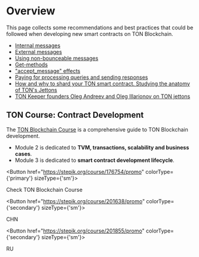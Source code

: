 
# Overview

This page collects some recommendations and best practices that could be followed when developing new smart contracts on TON Blockchain.

* [Internal messages](/v3/documentation/smart-contracts/message-management/internal-messages)
* [External messages](/v3/documentation/smart-contracts/message-management/external-messages)
* [Using non-bounceable messages](/v3/guidelines/smart-contracts/guidelines/non-bouncable-messages)
* [Get-methods](/v3/guidelines/smart-contracts/get-methods)
* ["accept_message" effects](/v3/documentation/smart-contracts/transaction-fees/accept-message-effects)
* [Paying for processing queries and sending responses](/v3/documentation/smart-contracts/transaction-fees/forward-fees)
* [How and why to shard your TON smart contract. Studying the anatomy of TON's Jettons](https://blog.ton.org/how-to-shard-your-ton-smart-contract-and-why-studying-the-anatomy-of-tons-jettons)
* [TON Keeper founders Oleg Andreev and Oleg Illarionov on TON jettons](https://www.youtube.com/watch?v=oEO29KmOpv4)


## TON Course: Contract Development

The [TON Blockchain Course](https://stepik.org/course/176754/) is a comprehensive guide to TON Blockchain development.

- Module 2 is dedicated to __TVM, transactions, scalability and business cases__.
- Module 3 is dedicated to __smart contract development lifecycle__.


<Button href="https://stepik.org/course/176754/promo"
        colorType={'primary'} sizeType={'sm'}>

Check TON Blockchain Course

</Button>


<Button href="https://stepik.org/course/201638/promo"
        colorType={'secondary'} sizeType={'sm'}>

CHN

</Button>


<Button href="https://stepik.org/course/201855/promo"
        colorType={'secondary'} sizeType={'sm'}>

RU

</Button>

